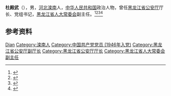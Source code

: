 '''杜殿武'''（{{bd|1928年||2013年|1月6日|catIdx=Du}}），男，[[河北|河北]][[滦南|滦南]]人，[[中华人民共和国|中华人民共和国]]政治人物，曾任[[黑龙江省公安厅|黑龙江省公安厅]]厅长、党组书记，[[黑龙江省人大常委会|黑龙江省人大常委会]]副主任。<ref>{{Cite book|title=中华人民共和国职官志|author=何虎生, 李耀东, 向常福主编|publisher=中国社会出版社|year=2003|isbn=9787800883934|location=北京|pages=}}</ref><ref>{{Cite book|title=中国共产党人名大辞典|author=盛平主编|publisher=中国国际广播出版社|year=1991|isbn=|location=北京|pages=}}</ref><ref>{{cite book|title=中囯人名大辞典·当代人物卷|author=廖盖隆等编|year=1990|publisher=上海辞书出版社|location=上海|page=}}</ref><ref>{{cite book|title=中囯人名大辞典·现任党政军领导人物卷|author=廖盖隆等编|year=1990|publisher=上海辞书出版社|location=上海|page=}}</ref>

== 参考资料 ==
{{reflist}}

{{中国人物小作品}}

{{Authority control}}
{{DEFAULTSORT:Du杜}}
[[Category:杜姓|Dian]]
[[Category:滦南人|Category:滦南人]]
[[Category:中国共产党党员_(1946年入党)|Category:中国共产党党员 (1946年入党)]]
[[Category:黑龙江省公安厅副厅长|Category:黑龙江省公安厅副厅长]]
[[Category:黑龙江省公安厅厅长|Category:黑龙江省公安厅厅长]]
[[Category:黑龙江省人大常委会副主任|Category:黑龙江省人大常委会副主任]]